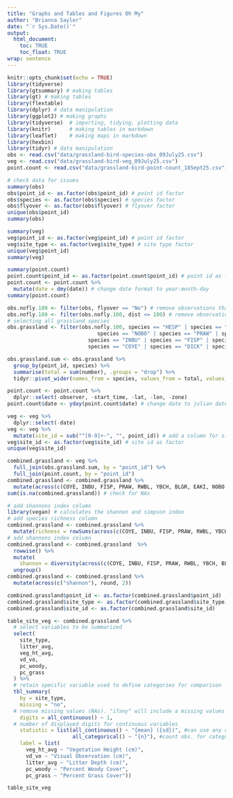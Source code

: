 ```yaml
---
title: "Graphs and Tables and Figures Oh My"
author: "Brianna Saylor"
date: "`r Sys.Date()`"
output: 
  html_document:
    toc: TRUE
    toc_float: TRUE
wrap: sentence
---
```


```r
knitr::opts_chunk$set(echo = TRUE)
library(tidyverse)
library(gtsummary) # making tables
library(gt) # making tables 
library(flextable)
library(dplyr) # data manipulation
library(ggplot2) # making graphs
library(tidyverse)  # importing, tidying, plotting data
library(knitr)      # making tables in markdown
library(leaflet)    # making maps in markdown 
library(hexbin)
library(tidyr) # data manipulation 
obs <- read.csv("data/grassland-bird-species-obs_09July25.csv")
veg <- read.csv("data/grassland-bird-veg_09July25.csv")
point.count <- read.csv("data/grassland-bird-point-count_18Sept25.csv")
```

```r
# check data for issues 
summary(obs)
obs$point_id <- as.factor(obs$point_id) # point id factor
obs$species <- as.factor(obs$species) # species factor 
obs$flyover <- as.factor(obs$flyover) # flyover factor 
unique(obs$point_id)
summary(obs)
```

```r
summary(veg)
veg$point_id <- as.factor(veg$point_id) # point id factor 
veg$site_type <- as.factor(veg$site_type) # site type factor 
unique(veg$point_id)
summary(veg)
```

```r
summary(point.count)
point.count$point_id <- as.factor(point.count$point_id) # point id as factor
point.count <- point.count %>% 
  mutate(date = dmy(date)) # change date format to year-month-day
summary(point.count)
```

```r
obs.nofly.100 <- filter(obs, flyover == "No") # remove observations that are flyovers
obs.nofly.100 <- filter(obs.nofly.100, dist <= 100) # remove observations over 100 m from point
# selecting all grassland species 
obs.grassland <- filter(obs.nofly.100, species == "HESP" | species == "GRSP" | species == "EAME" |
                             species == "NOBO" | species == "PRAW" | species == "YBCH" | 
                          species == "INBU" | species == "FISP" | species == "RWBL" | 
                          species == "COYE" | species == "DICK" | species == "BLGR" | species == "EAKI")
```

```r
obs.grassland.sum <- obs.grassland %>% 
  group_by(point_id, species) %>% 
  summarise(total = sum(number), .groups = "drop") %>% 
  tidyr::pivot_wider(names_from = species, values_from = total, values_fill = 0)
```

```r
point.count <- point.count %>% 
  dplyr::select(-observer, -start_time, -lat, -lon, -zone)
point.count$date <- yday(point.count$date) # change date to julian date
```

```r
veg <- veg %>% 
  dplyr::select(-date)
veg <- veg %>%
  mutate(site_id = sub("^[0-9]+-", "", point_id)) # add a column for site id based off point id 
veg$site_id <- as.factor(veg$site_id) # site id as factor
unique(veg$site_id)
```

```r
combined.grassland <- veg %>% 
  full_join(obs.grassland.sum, by = "point_id") %>% 
  full_join(point.count, by = "point_id")
combined.grassland <- combined.grassland %>% 
  mutate(across(c(COYE, INBU, FISP, PRAW, RWBL, YBCH, BLGR, EAKI, NOBO, DICK, EAME, GRSP, HESP), ~replace_na(.x, 0))) # replace NA values with 0
sum(is.na(combined.grassland)) # check for NAs
```

```r
# add shannons index column 
library(vegan) # calculates the shannon and simpson index
# add species richness column
combined.grassland <- combined.grassland %>% 
  mutate(richness = rowSums(across(c(COYE, INBU, FISP, PRAW, RWBL, YBCH, BLGR, EAKI, NOBO, DICK, EAME, GRSP, HESP)) > 0))
# add shannons index column  
combined.grassland <- combined.grassland  %>% 
  rowwise() %>% 
  mutate(
    shannon = diversity(across(c(COYE, INBU, FISP, PRAW, RWBL, YBCH, BLGR, EAKI, NOBO, DICK, EAME, GRSP, HESP)), index = "shannon")) %>%
  ungroup()
combined.grassland <- combined.grassland %>% 
  mutate(across(c("shannon"), round, 2))
```

```r
combined.grassland$point_id <- as.factor(combined.grassland$point_id)
combined.grassland$site_type <- as.factor(combined.grassland$site_type)
combined.grassland$site_id <- as.factor(combined.grassland$site_id)
```

```r
table_site_veg <- combined.grassland %>%
  # select variables to be summarized
  select(
    site_type,
    litter_avg,
    veg_ht_avg,
    vd_vo,
    pc_woody,
    pc_grass
  ) %>%
  # retain specific variable used to define categories for comparison
  tbl_summary(
    by = site_type,
    missing = "no",
  # remove missing values (NAs). "ifany" will include a missing values row in table.
    digits = all_continuous() ~ 1,
  # number of displayed digits for continuous variables
    statistic = list(all_continuous() ~ "{mean} ({sd})", #can use any character for parentheses
                     all_categorical() ~ "{n}"), #count obs. for categorical variables
    label = list(
      veg_ht_avg ~ "Vegetation Height (cm)",
      vd_vo ~ "Visual Observation (cm)",
      litter_avg ~ "Litter Depth (cm)",
      pc_woody ~ "Percent Woody Cover",
      pc_grass ~ "Percent Grass Cover"))

table_site_veg
```

